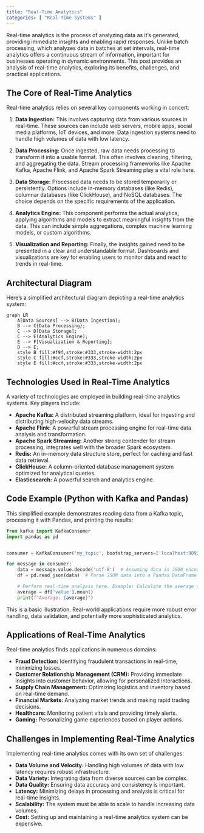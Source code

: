 ```yaml
---
title: "Real-Time Analytics"
categories: [ "Real-Time Systems" ]
---
```


Real-time analytics is the process of analyzing data as it's generated, providing immediate insights and enabling rapid responses. Unlike batch processing, which analyzes data in batches at set intervals, real-time analytics offers a continuous stream of information, important for businesses operating in dynamic environments. This post provides an analysis of real-time analytics, exploring its benefits, challenges, and practical applications.

## The Core of Real-Time Analytics

Real-time analytics relies on several key components working in concert:

1.  **Data Ingestion:** This involves capturing data from various sources in real-time. These sources can include web servers, mobile apps, social media platforms, IoT devices, and more. Data ingestion systems need to handle high volumes of data with low latency.

2.  **Data Processing:** Once ingested, raw data needs processing to transform it into a usable format. This often involves cleaning, filtering, and aggregating the data. Stream processing frameworks like Apache Kafka, Apache Flink, and Apache Spark Streaming play a vital role here.

3.  **Data Storage:** Processed data needs to be stored temporarily or persistently. Options include in-memory databases (like Redis), columnar databases (like ClickHouse), and NoSQL databases. The choice depends on the specific requirements of the application.

4.  **Analytics Engine:** This component performs the actual analytics, applying algorithms and models to extract meaningful insights from the data. This can include simple aggregations, complex machine learning models, or custom algorithms.

5.  **Visualization and Reporting:** Finally, the insights gained need to be presented in a clear and understandable format. Dashboards and visualizations are key for enabling users to monitor data and react to trends in real-time.

## Architectural Diagram

Here's a simplified architectural diagram depicting a real-time analytics system:

```mermaid
graph LR
    A[Data Sources] --> B(Data Ingestion);
    B --> C{Data Processing};
    C --> D[Data Storage];
    C --> E(Analytics Engine);
    E --> F[Visualization & Reporting];
    D --> E;
    style B fill:#f9f,stroke:#333,stroke-width:2px
    style C fill:#ccf,stroke:#333,stroke-width:2px
    style E fill:#ccf,stroke:#333,stroke-width:2px
```

## Technologies Used in Real-Time Analytics

A variety of technologies are employed in building real-time analytics systems. Key players include:

-   **Apache Kafka:** A distributed streaming platform, ideal for ingesting and distributing high-velocity data streams.
-   **Apache Flink:** A powerful stream processing engine for real-time data analysis and transformation.
-   **Apache Spark Streaming:** Another strong contender for stream processing, integrates well with the broader Spark ecosystem.
-   **Redis:** An in-memory data structure store, perfect for caching and fast data retrieval.
-   **ClickHouse:** A column-oriented database management system optimized for analytical queries.
-   **Elasticsearch:** A powerful search and analytics engine.

## Code Example (Python with Kafka and Pandas)

This simplified example demonstrates reading data from a Kafka topic, processing it with Pandas, and printing the results:

``` python
from kafka import KafkaConsumer
import pandas as pd


consumer = KafkaConsumer('my_topic', bootstrap_servers=['localhost:9092'])

for message in consumer:
    data = message.value.decode('utf-8')  # Assuming data is JSON encoded
    df = pd.read_json(data)  # Parse JSON data into a Pandas DataFrame

    # Perform real-time analysis here. Example: Calculate the average of a column
    average = df['value'].mean()
    print(f"Average: {average}")
```

This is a basic illustration. Real-world applications require more robust error handling, data validation, and potentially more sophisticated analytics.

## Applications of Real-Time Analytics

Real-time analytics finds applications in numerous domains:

-   **Fraud Detection:** Identifying fraudulent transactions in real-time, minimizing losses.
-   **Customer Relationship Management (CRM):** Providing immediate insights into customer behavior, allowing for personalized interactions.
-   **Supply Chain Management:** Optimizing logistics and inventory based on real-time demand.
-   **Financial Markets:** Analyzing market trends and making rapid trading decisions.
-   **Healthcare:** Monitoring patient vitals and providing timely alerts.
-   **Gaming:** Personalizing game experiences based on player actions.

## Challenges in Implementing Real-Time Analytics

Implementing real-time analytics comes with its own set of challenges:

-   **Data Volume and Velocity:** Handling high volumes of data with low latency requires robust infrastructure.
-   **Data Variety:** Integrating data from diverse sources can be complex.
-   **Data Quality:** Ensuring data accuracy and consistency is important.
-   **Latency:** Minimizing delays in processing and analysis is critical for real-time insights.
-   **Scalability:** The system must be able to scale to handle increasing data volumes.
-   **Cost:** Setting up and maintaining a real-time analytics system can be expensive.
